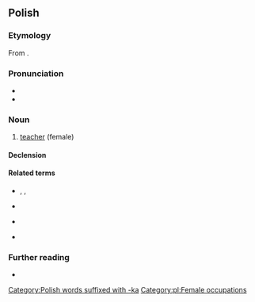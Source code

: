 {{also|nauczycielką}}
==Polish==

===Etymology===
From {{suffix|pl|nauczyciel|ka}}.

===Pronunciation===
* {{pl-IPA|/na-uczycielka/}}
* {{audio|pl|Pl-nauczycielka.ogg|Audio}}

===Noun===
{{pl-noun|f|m=nauczyciel}}

# [[teacher]] (female)

====Declension====
{{pl-decl-noun-f}}

====Related terms====
* {{q|verbs}} {{l|pl|uczyć}}, {{l|pl|nauczyć}}, {{l|pl|nauczać}}
* {{q|noun}} {{l|pl|nauka}}
* {{q|adjective}} {{l|pl|uczony}}
* {{q|adverb}} {{l|pl|uczenie}}

===Further reading===
* {{R:PWN}}

[[Category:Polish words suffixed with -ka]]
[[Category:pl:Female occupations]]